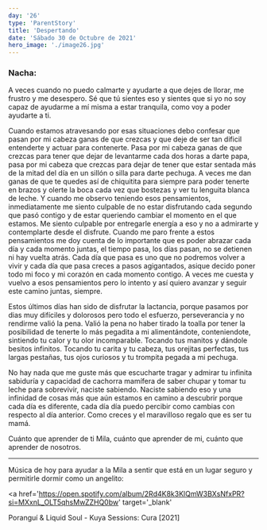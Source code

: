 ```yaml
---
day: '26'
type: 'ParentStory'
title: 'Despertando'
date: 'Sábado 30 de Octubre de 2021'
hero_image: './image26.jpg'
---
```


### Nacha:

A veces cuando no puedo calmarte y ayudarte a que dejes de llorar, me frustro y me desespero. Sé que tú sientes eso y sientes que si yo no soy capaz de ayudarme a mí misma a estar tranquila, como voy a poder ayudarte a ti.

Cuando estamos atravesando por esas situaciones debo confesar que pasan por mi cabeza ganas de que crezcas y que deje de ser tan dificil entenderte y actuar para contenerte. Pasa por mi cabeza ganas de que crezcas para tener que dejar de levantarme cada dos horas a darte papa, pasa por mi cabeza que crezcas para dejar de tener que estar sentada más de la mitad del día en un sillón o silla para darte pechuga. A veces me dan ganas de que te quedes así de chiquitita para siempre para poder tenerte en brazos y olerte la boca cada vez que bostezas y ver tu lenguita blanca de leche. Y cuando me observo teniendo esos pensamientos, inmediatamente me siento culpable de no estar disfrutando cada segundo que pasó contigo y de estar queriendo cambiar el momento en el que estamos. Me siento culpable por entregarle energía a eso y no a admirarte y contemplarte desde el disfrute. Cuando me paro frente a estos pensamientos me doy cuenta de lo importante que es poder abrazar cada día y cada momento juntas, el tiempo pasa, los días pasan, no se detienen ni hay vuelta atrás. Cada día que pasa es uno que no podremos volver a vivir y cada día que pasa creces a pasos agigantados, asique decido poner todo mi foco y mi corazón en cada momento contigo. A veces me cuesta y vuelvo a esos pensamientos pero lo intento y así quiero avanzar y seguir este camino juntas, siempre.

Estos últimos días han sido de disfrutar la lactancia, porque pasamos por dias muy difíciles y dolorosos pero todo el esfuerzo, perseverancia y no rendirme valió la pena. Valió la pena no haber tirado la toalla por tener la posibilidad de tenerte lo más pegadita a mi alimentándote, conteniendote, sintiendo tu calor y tu olor incomparable. Tocando tus manitos y dándole besitos infinitos. Tocando tu carita y tu cabeza, tus orejitas perfectas, tus largas pestañas, tus ojos curiosos y tu trompita pegada a mi pechuga.

No hay nada que me guste más que escucharte tragar y admirar tu infinita sabiduría y capacidad de cachorra mamífera de saber chupar y tomar tu leche para sobrevivir, naciste sabiendo. Naciste sabiendo eso y una infinidad de cosas más que aún estamos en camino a descubrir porque cada día es diferente, cada día día puedo percibir como cambias con respecto al día anterior. Como creces y el maravilloso regalo que es ser tu mamá.

Cuánto que aprender de ti Mila, cuánto que aprender de mi, cuánto que aprender de nosotros.

---

Música de hoy para ayudar a la Mila a sentir que está en un lugar seguro y permitirle dormir como un angelito:

<a
  href='https://open.spotify.com/album/2Rd4K8k3KlQmW3BXsNfxPR?si=MXxnL_OLT5qhsMwZZHQ0bw'
  target='_blank'
>
  Poranguí & Liquid Soul - Kuya Sessions: Cura [2021]
</a>

